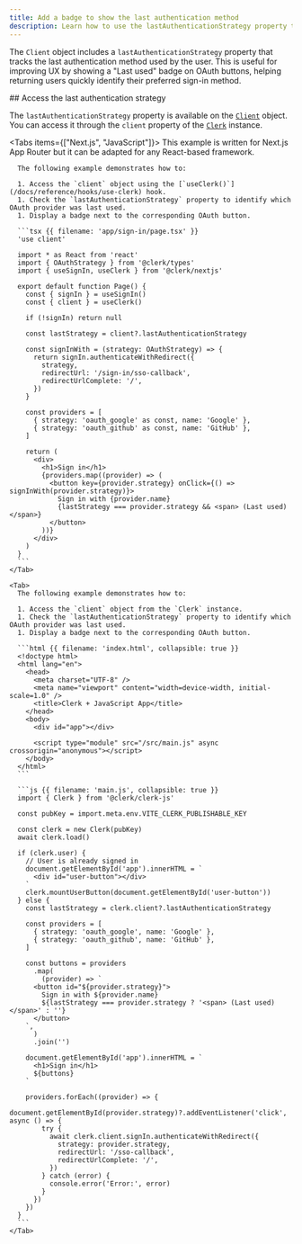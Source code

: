```yaml
---
title: Add a badge to show the last authentication method
description: Learn how to use the lastAuthenticationStrategy property to highlight the last used OAuth provider with a badge.
---
```


<Include src="_partials/custom-flows-callout" />

The `Client` object includes a `lastAuthenticationStrategy` property that tracks the last authentication method used by the user. This is useful for improving UX by showing a "Last used" badge on OAuth buttons, helping returning users quickly identify their preferred sign-in method.

<Steps>
  ## Access the last authentication strategy

  The `lastAuthenticationStrategy` property is available on the [`Client`](/docs/reference/javascript/client) object. You can access it through the `client` property of the [`Clerk`](/docs/reference/javascript/clerk) instance.

  <Tabs items={["Next.js", "JavaScript"]}>
    <Tab>
      This example is written for Next.js App Router but it can be adapted for any React-based framework.

      The following example demonstrates how to:

      1. Access the `client` object using the [`useClerk()`](/docs/reference/hooks/use-clerk) hook.
      1. Check the `lastAuthenticationStrategy` property to identify which OAuth provider was last used.
      1. Display a badge next to the corresponding OAuth button.

      ```tsx {{ filename: 'app/sign-in/page.tsx' }}
      'use client'

      import * as React from 'react'
      import { OAuthStrategy } from '@clerk/types'
      import { useSignIn, useClerk } from '@clerk/nextjs'

      export default function Page() {
        const { signIn } = useSignIn()
        const { client } = useClerk()

        if (!signIn) return null

        const lastStrategy = client?.lastAuthenticationStrategy

        const signInWith = (strategy: OAuthStrategy) => {
          return signIn.authenticateWithRedirect({
            strategy,
            redirectUrl: '/sign-in/sso-callback',
            redirectUrlComplete: '/',
          })
        }

        const providers = [
          { strategy: 'oauth_google' as const, name: 'Google' },
          { strategy: 'oauth_github' as const, name: 'GitHub' },
        ]

        return (
          <div>
            <h1>Sign in</h1>
            {providers.map((provider) => (
              <button key={provider.strategy} onClick={() => signInWith(provider.strategy)}>
                Sign in with {provider.name}
                {lastStrategy === provider.strategy && <span> (Last used)</span>}
              </button>
            ))}
          </div>
        )
      }
      ```
    </Tab>

    <Tab>
      The following example demonstrates how to:

      1. Access the `client` object from the `Clerk` instance.
      1. Check the `lastAuthenticationStrategy` property to identify which OAuth provider was last used.
      1. Display a badge next to the corresponding OAuth button.

      ```html {{ filename: 'index.html', collapsible: true }}
      <!doctype html>
      <html lang="en">
        <head>
          <meta charset="UTF-8" />
          <meta name="viewport" content="width=device-width, initial-scale=1.0" />
          <title>Clerk + JavaScript App</title>
        </head>
        <body>
          <div id="app"></div>

          <script type="module" src="/src/main.js" async crossorigin="anonymous"></script>
        </body>
      </html>
      ```

      ```js {{ filename: 'main.js', collapsible: true }}
      import { Clerk } from '@clerk/clerk-js'

      const pubKey = import.meta.env.VITE_CLERK_PUBLISHABLE_KEY

      const clerk = new Clerk(pubKey)
      await clerk.load()

      if (clerk.user) {
        // User is already signed in
        document.getElementById('app').innerHTML = `
          <div id="user-button"></div>
        `
        clerk.mountUserButton(document.getElementById('user-button'))
      } else {
        const lastStrategy = clerk.client?.lastAuthenticationStrategy

        const providers = [
          { strategy: 'oauth_google', name: 'Google' },
          { strategy: 'oauth_github', name: 'GitHub' },
        ]

        const buttons = providers
          .map(
            (provider) => `
          <button id="${provider.strategy}">
            Sign in with ${provider.name}
            ${lastStrategy === provider.strategy ? '<span> (Last used)</span>' : ''}
          </button>
        `,
          )
          .join('')

        document.getElementById('app').innerHTML = `
          <h1>Sign in</h1>
          ${buttons}
        `

        providers.forEach((provider) => {
          document.getElementById(provider.strategy)?.addEventListener('click', async () => {
            try {
              await clerk.client.signIn.authenticateWithRedirect({
                strategy: provider.strategy,
                redirectUrl: '/sso-callback',
                redirectUrlComplete: '/',
              })
            } catch (error) {
              console.error('Error:', error)
            }
          })
        })
      }
      ```
    </Tab>
  </Tabs>
</Steps>
